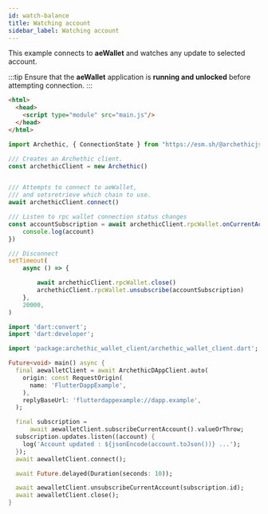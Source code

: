 ```yaml
---
id: watch-balance
title: Watching account
sidebar_label: Watching account
---
```



This example connects to **aeWallet** and watches any update to selected account.

:::tip
Ensure that the **aeWallet** application is **running and unlocked** before attempting connection.
:::

<Tabs groupId="sdk">
<TabItem value="javascript" label="Javascript / Typescript" >

<JSDisclaimer/>

```html title="index.html"
<html>
  <head>
    <script type="module" src="main.js"/>
  </head>
</html>
```

```typescript title="main.js"
import Archethic, { ConnectionState } from "https://esm.sh/@archethicjs/sdk";

/// Creates an Archethic client.
const archethicClient = new Archethic()


/// Attempts to connect to aeWallet, 
/// and setsretrieve which chain to use.
await archethicClient.connect()

/// Listen to rpc wallet connection status changes
const accountSubscription = await archethicClient.rpcWallet.onCurrentAccountChange(async (account) => {
    console.log(account)
})

/// Disconnect
setTimeout(
    async () => {

        await archethicClient.rpcWallet.close()
        archethicClient.rpcWallet.unsubscribe(accountSubscription)
    },
    20000,
)
```

</TabItem>
<TabItem value="flutter" label="Flutter">


```dart
import 'dart:convert';
import 'dart:developer';

import 'package:archethic_wallet_client/archethic_wallet_client.dart';

Future<void> main() async {
  final aewalletClient = await ArchethicDAppClient.auto(
    origin: const RequestOrigin(
      name: 'FlutterDappExample',
    ),
    replyBaseUrl: 'flutterdappexample://dapp.example',
  );

  final subscription =
      await aewalletClient.subscribeCurrentAccount().valueOrThrow;
  subscription.updates.listen((account) {
    log('Account updated : ${jsonEncode(account.toJson())} ...');
  });
  await aewalletClient.connect();

  await Future.delayed(Duration(seconds: 10));

  await aewalletClient.unsubscribeCurrentAccount(subscription.id);
  await aewalletClient.close();
}
```

</TabItem>
</Tabs>




